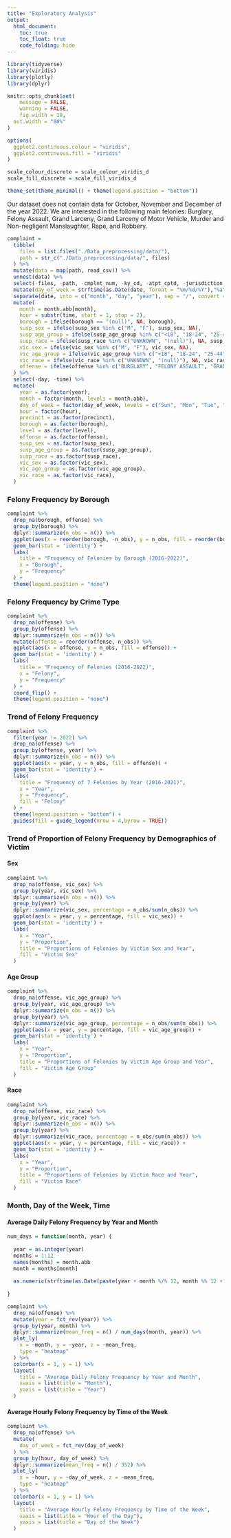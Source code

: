 ```yaml
---
title: "Exploratory Analysis"
output: 
  html_document:
    toc: true
    toc_float: true
    code_folding: hide
---
```


```r
library(tidyverse)
library(viridis)
library(plotly)
library(dplyr)

knitr::opts_chunk$set(
	message = FALSE,
	warning = FALSE,
	fig.width = 10,
  out.width = "80%"
)

options(
  ggplot2.continuous.colour = "viridis",
  ggplot2.continuous.fill = "viridis"
)

scale_colour_discrete = scale_colour_viridis_d
scale_fill_discrete = scale_fill_viridis_d

theme_set(theme_minimal() + theme(legend.position = "bottom"))
```

Our dataset does not contain data for October, November and December of the year 2022. We are interested in the following main felonies: Burglary, Felony Assault, Grand Larceny, Grand Larceny of Motor Vehicle, Murder and Non-negligent Manslaughter, Rape, and Robbery.

```r
complaint =
  tibble(
    files = list.files("./Data_preprocessing/data/"),
    path = str_c("./Data_preprocessing/data/", files)
  ) %>% 
  mutate(data = map(path, read_csv)) %>% 
  unnest(data) %>% 
  select(-files, -path, -cmplnt_num, -ky_cd, -atpt_cptd, -jurisdiction, -jurisdiction_code) %>% 
  mutate(day_of_week = strftime(as.Date(date, format = "%m/%d/%Y"),"%a")) %>% 
  separate(date, into = c("month", "day", "year"), sep = "/", convert = TRUE) %>% 
  mutate(
    month = month.abb[month],
    hour = substr(time, start = 1, stop = 2),
    borough = ifelse(borough == "(null)", NA, borough),
    susp_sex = ifelse(susp_sex %in% c("M", "F"), susp_sex, NA),
    susp_age_group = ifelse(susp_age_group %in% c("<18", "18-24", "25-44", "45-64", "65+"), susp_age_group, NA),
    susp_race = ifelse(susp_race %in% c("UNKNOWN", "(null)"), NA, susp_race),
    vic_sex = ifelse(vic_sex %in% c("M", "F"), vic_sex, NA),
    vic_age_group = ifelse(vic_age_group %in% c("<18", "18-24", "25-44", "45-64", "65+"), vic_age_group, NA),
    vic_race = ifelse(vic_race %in% c("UNKNOWN", "(null)"), NA, vic_race),
    offense = ifelse(offense %in% c("BURGLARY", "FELONY ASSAULT", "GRAND LARCENY", "GRAND LARCENY OF MOTOR VEHICLE", "MURDER & NON-NEGL. MANSLAUGHTER", "RAPE", "ROBBERY"), offense, NA)
  ) %>% 
  select(-day, -time) %>% 
  mutate(
    year = as.factor(year),
    month = factor(month, levels = month.abb),
    day_of_week = factor(day_of_week, levels = c("Sun", "Mon", "Tue", "Wed", "Thu", "Fri", "Sat")),
    hour = factor(hour),
    precinct = as.factor(precinct),
    borough = as.factor(borough),
    level = as.factor(level),
    offense = as.factor(offense),
    susp_sex = as.factor(susp_sex),
    susp_age_group = as.factor(susp_age_group),
    susp_race = as.factor(susp_race),
    vic_sex = as.factor(vic_sex),
    vic_age_group = as.factor(vic_age_group),
    vic_race = as.factor(vic_race),
  )
```

### Felony Frequency by Borough

```r
complaint %>% 
  drop_na(borough, offense) %>% 
  group_by(borough) %>% 
  dplyr::summarize(n_obs = n()) %>% 
  ggplot(aes(x = reorder(borough, -n_obs), y = n_obs, fill = reorder(borough, -n_obs))) +
  geom_bar(stat = 'identity') +
  labs(
    title = "Frequency of Felonies by Borough (2016-2022)",
    x = "Borough",
    y = "Frequency"
  ) +
  theme(legend.position = "none")
```

### Felony Frequency by Crime Type

```r
complaint %>% 
  drop_na(offense) %>% 
  group_by(offense) %>% 
  dplyr::summarize(n_obs = n()) %>% 
  mutate(offense = reorder(offense, n_obs)) %>% 
  ggplot(aes(x = offense, y = n_obs, fill = offense)) +
  geom_bar(stat = 'identity') +
  labs(
    title = "Frequency of Felonies (2016-2022)",
    x = "Felony",
    y = "Frequency"
  ) +
  coord_flip() +
  theme(legend.position = "none")
```

### Trend of Felony Frequency

```r
complaint %>% 
  filter(year != 2022) %>% 
  drop_na(offense) %>% 
  group_by(offense, year) %>% 
  dplyr::summarize(n_obs = n()) %>% 
  ggplot(aes(x = year, y = n_obs, fill = offense)) +
  geom_bar(stat = 'identity') +
  labs(
    title = "Frequency of 7 Felonies by Year (2016-2021)",
    x = "Year",
    y = "Frequency",
    fill = "Felony"
  ) +
  theme(legend.position = "bottom") +
  guides(fill = guide_legend(nrow = 4,byrow = TRUE))
```

### Trend of Proportion of Felony Frequency by Demographics of Victim

#### Sex

```r
complaint %>% 
  drop_na(offense, vic_sex) %>% 
  group_by(year, vic_sex) %>% 
  dplyr::summarize(n_obs = n()) %>% 
  group_by(year) %>% 
  dplyr::summarize(vic_sex, percentage = n_obs/sum(n_obs)) %>% 
  ggplot(aes(x = year, y = percentage, fill = vic_sex)) +
  geom_bar(stat = 'identity') +
  labs(
    x = "Year",
    y = "Proportion",
    title = "Proportions of Felonies by Victim Sex and Year",
    fill = "Victim Sex"
  )
```

#### Age Group

```r
complaint %>% 
  drop_na(offense, vic_age_group) %>% 
  group_by(year, vic_age_group) %>% 
  dplyr::summarize(n_obs = n()) %>% 
  group_by(year) %>% 
  dplyr::summarize(vic_age_group, percentage = n_obs/sum(n_obs)) %>% 
  ggplot(aes(x = year, y = percentage, fill = vic_age_group)) +
  geom_bar(stat = 'identity') +
  labs(
    x = "Year",
    y = "Proportion",
    title = "Proportions of Felonies by Victim Age Group and Year",
    fill = "Victim Age Group"
  )
```

#### Race

```r
complaint %>% 
  drop_na(offense, vic_race) %>% 
  group_by(year, vic_race) %>% 
  dplyr::summarize(n_obs = n()) %>% 
  group_by(year) %>% 
  dplyr::summarize(vic_race, percentage = n_obs/sum(n_obs)) %>% 
  ggplot(aes(x = year, y = percentage, fill = vic_race)) +
  geom_bar(stat = 'identity') +
  labs(
    x = "Year",
    y = "Proportion",
    title = "Proportions of Felonies by Victim Race and Year",
    fill = "Victim Race"
  )
```

### Month, Day of the Week, Time

#### Average Daily Felony Frequency by Year and Month

```r
num_days = function(month, year) {
  
  year = as.integer(year)
  months = 1:12
  names(months) = month.abb
  month = months[month]
  
  as.numeric(strftime(as.Date(paste(year + month %/% 12, month %% 12 + 1, "01", sep = "-")) - 1, "%d"))
  
}

complaint %>% 
  drop_na(offense) %>% 
  mutate(year = fct_rev(year)) %>% 
  group_by(year, month) %>% 
  dplyr::summarize(mean_freq = n() / num_days(month, year)) %>% 
  plot_ly(
    x = ~month, y = ~year, z = ~mean_freq,
    type = "heatmap"
  ) %>% 
  colorbar(x = 1, y = 1) %>% 
  layout(
    title = "Average Daily Felony Frequency by Year and Month",
    xaxis = list(title = "Month"),
    yaxis = list(title = "Year")
  )
```

#### Average Hourly Felony Frequency by Time of the Week

```r
complaint %>% 
  drop_na(offense) %>% 
  mutate(
    day_of_week = fct_rev(day_of_week)
  ) %>% 
  group_by(hour, day_of_week) %>% 
  dplyr::summarize(mean_freq = n() / 352) %>% 
  plot_ly(
    x = ~hour, y = ~day_of_week, z = ~mean_freq,
    type = "heatmap"
  ) %>% 
  colorbar(x = 1, y = 1) %>% 
  layout(
    title = "Average Hourly Felony Frequency by Time of the Week",
    xaxis = list(title = "Hour of the Day"),
    yaxis = list(title = "Day of the Week")
  )
```

